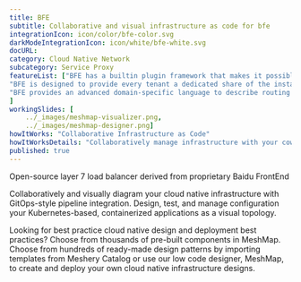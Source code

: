 ```yaml
---
title: BFE  
subtitle: Collaborative and visual infrastructure as code for bfe
integrationIcon: icon/color/bfe-color.svg
darkModeIntegrationIcon: icon/white/bfe-white.svg
docURL: 
category: Cloud Native Network
subcategory: Service Proxy
featureList: ["BFE has a builtin plugin framework that makes it possible to develop new features rapidly by writing plugins.",
"BFE is designed to provide every tenant a dedicated share of the instance. Each tenant&ldquos configuration is isolated and remains invisible to other tenants",
"BFE provides an advanced domain-specific language to describe routing rules which are easy to understand and maintain."
]
workingSlides: [
    ../_images/meshmap-visualizer.png,
    ../_images/meshmap-designer.png]
howItWorks: "Collaborative Infrastructure as Code"
howItWorksDetails: "Collaboratively manage infrastructure with your coworkers synchronously sharing the same designs."
published: true
---
```

<p>
    Open-source layer 7 load balancer derived from proprietary Baidu FrontEnd
</p>
<p>
    Collaboratively and visually diagram your cloud native infrastructure with GitOps-style pipeline integration. Design, test, and manage configuration your Kubernetes-based, containerized applications as a visual topology.
</p>
<p>
    Looking for best practice cloud native design and deployment best practices? Choose from thousands of pre-built components in MeshMap. Choose from hundreds of ready-made design patterns by importing templates from Meshery Catalog or use our low code designer, MeshMap, to create and deploy your own cloud native infrastructure designs.
</p>